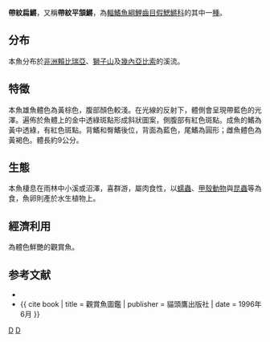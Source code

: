 {{Speciesbox 
| taxon = Epiplatys fasciolatus
| status = LC
| status_system = IUCN3.1
| authority = [[Günther|Günther]],1866
| synonyms = *''Aplocheilus fasciolatus''<br /><small>Günther, 1866</small>
*''Epiplatys dorsalis''<br /><small>Mayer, 1936</small>
*''Epiplatys fasciolatus fasciolatus''<br /><small>Günther, 1866</small>
*''Epiplatys fasciolatus huwaldi''<br /><small>Berkenkamp & Etzel, 1978</small> ''
*''Epiplatys fasciolatus olbrechtsi''<br /><small>Poll, 1941</small>
*''Epiplatys fasciolatus tototaensis''<br /><small>Romand, 1978</small> ''
*''Epiplatys fasciolatus zimiensis''<br /><small>Berkenkamp, 1977</small> ''
*''Epiplatys huwaldi''<br /><small>Berkenkamp & Etzel, 1978</small> ''
*''Epiplatys leonensis''<br /><small>Ahl, 1937</small> ''
*''Epiplatys matlocki''<br /><small>Fowler, 1950</small> ''
*''Epiplatys sexfasciatus leonensis''<br /><small>Ahl, 1937</small> ''
*''Epiplatys zimiensis''<br /><small>Berkenkamp, 1977</small> ''
*''Haplochilus fasciatus''<br /><small>Günther, 1866</small> ''
*''Haplochilus fasciolatus''<br /><small>Günther, 1866</small> ''
*''Panchax fasciatus''<br /><small>Günther, 1866</small> ''
*''Panchax fasciolatus''<br /><small>Günther, 1866</small> ''
}}
'''帶紋扁鱂'''，又稱'''帶紋平頷鱂'''，為[[輻鰭魚綱|輻鰭魚綱]][[鯉齒目|鯉齒目]][[假鰓鱂科|假鰓鱂科]]的其中一[[種|種]]。

==分布==
本魚分布於[[非洲|非洲]][[賴比瑞亞|賴比瑞亞]]、[[塞拉利昂|獅子山]]及[[幾內亞比索|幾內亞比索]]的溪流。

==特徵==
本魚雄魚體色為黃棕色，腹部顏色較淺。在光線的反射下，體側會呈現帶藍色的光澤。遍佈於魚體上的金中透綠斑點形成斜狀圖案，側腹部有紅色斑點。成魚的鰭為黃中透綠，有紅色斑點。背鰭和臀鰭後位，背面為藍色，尾鰭為圓形；雌魚體色為黃褐色。體長約9公分。

==生態==
本魚棲息在雨林中小溪或沼澤，喜群游，屬肉食性，以[[蠕蟲|蠕蟲]]、[[甲殼動物|甲殼動物]]與[[昆蟲|昆蟲]]等為食，魚卵則產於水生植物上。

==經濟利用==
為體色鮮艷的觀賞魚。

==参考文献==
*{{FishBase_species|genus=Epiplatys|species=fasciolatus|year=2011|month=12}}
*{{ cite book | title = 觀賞魚圖鑑 | publisher = 貓頭鷹出版社 | date = 1996年6月 }}
{{Taxonbar|from=Q3758993}}

[[Category:觀賞魚|D]]
[[Category:扁鱂屬|D]]